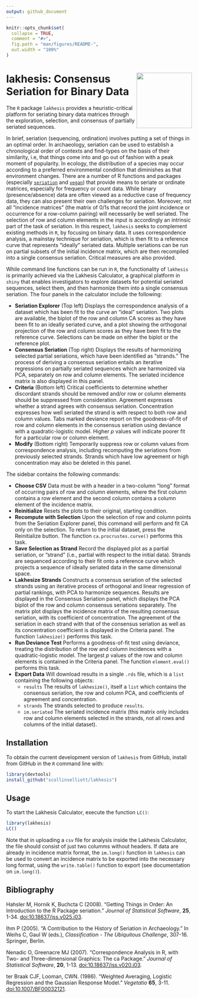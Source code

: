 ```yaml
---
output: github_document
---
```


<!-- README.md is generated from README.Rmd. Please edit that file -->

```r
knitr::opts_chunk$set(
  collapse = TRUE,
  comment = "#>",
  fig.path = "man/figures/README-",
  out.width = "100%"
)
```

# <img src="man/figures/logo.png" align="right" width="150px"/> lakhesis: Consensus Seriation for Binary Data

<!-- badges: start -->
<!-- badges: end -->

The `R` package `lakhesis` provides a heuristic-critical platform for seriating binary data matrices through the exploration, selection, and consensus of partially seriated sequences. 

In brief, seriation (sequencing, ordination) involves putting a set of things in an optimal order. In archaeology, seriation can be used to establish a chronological order of contexts and find-types on the basis of their similarity, i.e, that things come into and go out of fashion with a peak moment of popularity. In ecology, the distribution of a species may occur according to a preferred environmental condition that diminishes as that environment changes. There are a number of R functions and packages (especially [`seriation`](https://github.com/mhahsler/seriation) and [`vegan`](https://CRAN.R-project.org/package=vegan)) that provide means to seriate or ordinate matrices, especially for frequency or count data. While binary (presence/absence) data are often viewed as a reductive case of frequency data, they can also present their own challenges for seriation. Moreover, not all "incidence matrices" (the matrix of 0/1s that record the joint incidence or occurrence for a row-column pairing) will necessarily be well seriated. The selection of row and column elements in the input is accordingly an intrinsic part of the task of seriation. In this respect, `lakhesis` seeks to complement existing methods in `R`, by focusing on binary data. It uses correspondence analysis, a mainstay technique for seriation, which is then fit to a reference curve that represents "ideally" seriated data. Multiple seriations can be run on partial subsets of the initial incidence matrix, which are then recompiled into a single consensus seriation. Critical measures are also provided.

While command line functions can be run in `R`, the functionality of `lakhesis` is primarily achieved via the Lakhesis Calculator, a graphical platform in `shiny` that enables investigators to explore datasets for potential seriated sequences, select them, and then harmonize them into a single consensus seriation. The four panels in the calculator include the following:

* **Seriation Explorer** (Top left) Displays the correspondence analysis of a dataset which has been fit to the curve an "ideal" seriation. Two plots are available, the biplot of the row and column CA scores as they have been fit to an ideally seriated curve, and a plot showing the orthogonal projection of the row and column scores as they have been fit to the reference curve. Selections can be made on either the biplot or the reference plot.
* **Consensus Seriation** (Top right) Displays the results of harmonizing selected partial seriations, which have been identified as "strands." The process of deriving a consensus seriation entails an iterative regressions on partially seriated sequences which are harmonized via PCA, separately on row and column elements. The seriated incidence matrix is also displayed in this panel.
* **Criteria** (Bottom left) Critical coefficients to determine whether discordant strands should be removed and/or row or column elements should be suppressed from consideration. Agreement expresses whether a strand agrees with consensus seriation. Concentration expresses how well seriated the strand is with respect to both row and column values. Tabs marked deviance report on the goodness-of-fit of row and column elements in the consensus seriation using deviance with a quadratic-logistic model. Higher $p$ values will indicate poorer fit for a particular row or column element.
* **Modify**  (Bottom right) Temporarily suppress row or column values from correspondence analysis, including recomputing the seriations from previously selected strands. 
Strands which have low agreement or high concentration may also be deleted in this panel.

The sidebar contains the following commands:

* **Choose CSV** Data must be with a header in a two-column "long" format of occurring pairs of row and column elements, where the first column contains a row element and the second column contains a column element of the incidence matrix. 
* **Reinitialize** Resets the plots to their original, starting condition.
* **Recompute with Selection** Upon the selection of row and column points from the Seriation Explorer panel, this command will perform and fit CA only on the selection. To return to the initial dataset, press the Reinitialize button. The function `ca.procrustes.curve()` performs this task.
* **Save Selection as Strand** Record the displayed plot as a partial seriation, or "strand" (i.e., partial with respect to the initial data). Strands are sequenced according to their fit onto a reference curve which projects a sequence of ideally seriated data in the same dimensional space.
* **Lakhesize Strands** Constructs a consensus seriation of the selected strands using an iterative process of orthogonal and linear regression of partial rankings, with PCA to harmonize sequences. Results are displayed in the Consensus Seriation panel, which displays the PCA biplot of the row and column consensus seriations separately. The matrix plot displays the incidence matrix of the resulting consensus seriation, with its coefficient of concentration. The agreement of the seriation in each strand with that of the consensus seriation as well as its concentration coefficient is displayed in the Criteria panel. The function `lakhesize()` performs this task.
* **Run Deviance Test** Performs a goodness-of-fit test using deviance, treating the distribution of the row and column incidences with a quadratic-logistic model. The largest $p$ values of the row and column elements is contained in the Criteria panel.  The function `element.eval()` performs this task.
* **Export Data** Will download results in a single `.rds` file, which is a `list` containing the following objects:
  * `results` The results of `lakhesize()`, itself a `list` which contains the consensus seriation, the row and column PCA, and coefficients of agreement and concentration.
  * `strands` The strands selected to produce `results`.
  * `im.seriated` The seriated incidence matrix (this matrix only includes row and column elements selected in the strands, not all rows and columns of the initial dataset).

## Installation

To obtain the current development version of `lakhesis` from GitHub, install from GitHub in the `R` command line with:

``` r
library(devtools)
install_github("scollinselliott/lakhesis") 
```

## Usage

To start the Lakhesis Calculator, execute the function `LC()`:

``` r
library(lakhesis)
LC()
```

Note that in uploading a `csv` file for analysis inside the Lakhesis Calculator, the file should consist of just two columms without headers. If data are already in incidence matrix format, the `im.long()` function in `lakhesis` can be used to convert an incidence matrix to be exported into the necessary long format, using the `write.table()` function to export (see documentation on `im.long()`).

## Bibliography

Hahsler M, Hornik K, Buchcta C (2008). "Getting Things in Order: An Introduction to the R Package seriation." _Journal of Statistical Software_, **25**, 1-34. [doi:10.18637/jss.v025.i03](https://doi.org/10.18637/jss.v025.i03).

Ihm P (2005). "A Contribution to the History of Seriation in Archaeology." In Weihs C, Gaul W (eds.), _Classification - The Ubiquitous Challenge_, 307-16. Springer, Berlin.

Nenadic O, Greenacre MJ (2007). "Correspondence Analysis in R, with Two- and Three-dimensional Graphics: The ca Package." _Journal of Statistical Software_, **20**, 1-13. [doi:10.18637/jss.v020.i03](https://doi.org/10.18637/jss.v020.i03).

ter Braak CJF, Looman, CWN. (1986). "Weighted Averaging, Logistic Regression and the Gaussian Response Model." _Vegetatio_ **65**, 3-11. [doi:10.1007/BF00032121](https://doi.org/10.1007/BF00032121).

